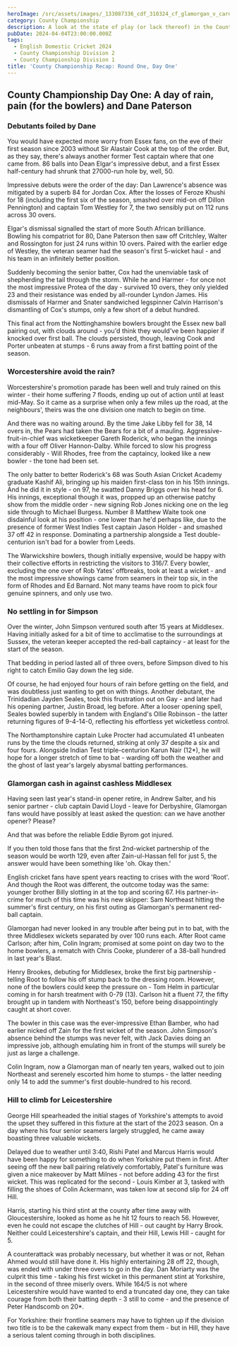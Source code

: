 ```yaml
---
heroImage: /src/assets/images/_133087336_cdf_310324_cf_glamorgan_v_cardiff_ucce_052.jpg
category: County Championship
description: A look at the state of play (or lack thereof) in the County Championship
pubDate: 2024-04-04T23:00:00.000Z
tags:
  - English Domestic Cricket 2024
  - County Championship Division 2
  - County Championship Division 1
title: 'County Championship Recap: Round One, Day One'
---
```


## County Championship Day One: A day of rain, pain (for the bowlers) and Dane Paterson

### Debutants foiled by Dane

You would have expected more worry from Essex fans, on the eve of their first season since 2003 without Sir Alastair Cook at the top of the order. But, as they say, there's always another former Test captain where that one came from. 86 balls into Dean Elgar's impressive debut, and a first Essex half-century had shrunk that 27000-run hole by, well, 50.

Impressive debuts were the order of the day: Dan Lawrence's absence was mitigated by a superb 84 for Jordan Cox. After the losses of Feroze Khushi for 18 (including the first six of the season, smashed over mid-on off Dillon Pennington) and captain Tom Westley for 7, the two sensibly put on 112 runs across 30 overs.

Elgar's dismissal signalled the start of more South African brilliance. Bowling his compatriot for 80, Dane Paterson then saw off Critchley, Walter and Rossington for just 24 runs within 10 overs. Paired with the earlier edge of Westley, the veteran seamer had the season's first 5-wicket haul - and his team in an infinitely better position.

Suddenly becoming the senior batter, Cox had the unenviable task of shepherding the tail through the storm. While he and Harmer - for once not the most impressive Protea of the day - survived 10 overs, they only yielded 23 and their resistance was ended by all-rounder Lyndon James. His dismissals of Harmer and Snater sandwiched legspinner Calvin Harrison's dismantling of Cox's stumps, only a few short of a debut hundred.

This final act from the Nottinghamshire bowlers brought the Essex new ball pairing out, with clouds around - you'd think they would've been happier if knocked over first ball. The clouds persisted, though, leaving Cook and Porter unbeaten at stumps - 6 runs away from a first batting point of the season.

### Worcestershire avoid the rain?

Worcestershire's promotion parade has been well and truly rained on this winter - their home suffering 7 floods, ending up out of action until at least mid-May. So it came as a surprise when only a few miles up the road, at the neighbours', theirs was the one division one match to begin on time.

And there was no waiting around. By the time Jake Libby fell for 38, 14 overs in, the Pears had taken the Bears for a bit of a mauling. Aggressive-fruit-in-chief was wicketkeeper Gareth Roderick, who began the innings with a four off Oliver Hannon-Dalby. While forced to slow his progress considerably - Will Rhodes, free from the captaincy, looked like a new bowler - the tone had been set.

The only batter to better Roderick's 68 was South Asian Cricket Academy graduate Kashif Ali, bringing up his maiden first-class ton in his 15th innings. And he did it in style - on 97, he swatted Danny Briggs over his head for 6. His innings, exceptional though it was, propped up an otherwise patchy show from the middle order - new signing Rob Jones nicking one on the leg side through to Michael Burgess. Number 8 Matthew Waite took one disdainful look at his position - one lower than he'd perhaps like, due to the presence of former West Indies Test captain Jason Holder - and smashed 37 off 42 in response. Dominating a partnership alongside a Test double-centurion isn't bad for a bowler from Leeds.

The Warwickshire bowlers, though initially expensive, would be happy with their collective efforts in restricting the visitors to 316/7. Every bowler, excluding the one over of Rob Yates' offbreaks, took at least a wicket - and the most impressive showings came from seamers in their top six, in the form of Rhodes and Ed Barnard. Not many teams have room to pick four genuine spinners, and only use two.

### No settling in for Simpson

Over the winter, John Simpson ventured south after 15 years at Middlesex. Having initially asked for a bit of time to acclimatise to the surroundings at Sussex, the veteran keeper accepted the red-ball captaincy - at least for the start of the season.

That bedding in period lasted all of three overs, before Simpson dived to his right to catch Emilio Gay down the leg side.

Of course, he had enjoyed four hours of rain before getting on the field, and was doubtless just wanting to get on with things. Another debutant, the Trinidadian Jayden Seales, took this frustration out on Gay - and later had his opening partner, Justin Broad, leg before. After a looser opening spell, Seales bowled superbly in tandem with England's Ollie Robinson - the latter returning figures of 9-4-14-0, reflecting his effortless yet wicketless control.

The Northamptonshire captain Luke Procter had accumulated 41 unbeaten runs by the time the clouds returned, striking at only 37 despite a six and four fours. Alongside Indian Test triple-centurion Karun Nair (12\*), he will hope for a longer stretch of time to bat - warding off both the weather and the ghost of last year's largely abysmal batting performances.

### Glamorgan cash in against cashless Middlesex

Having seen last year's stand-in opener retire, in Andrew Salter, and his senior partner - club captain David Lloyd - leave for Derbyshire, Glamorgan fans would have possibly at least asked the question: can we have another opener? Please?

And that was before the reliable Eddie Byrom got injured.

If you then told those fans that the first 2nd-wicket partnership of the season would be worth 129, even after Zain-ul-Hassan fell for just 5, the answer would have been something like 'oh. Okay then.'

English cricket fans have spent years reacting to crises with the word 'Root'. And though the Root was different, the outcome today was the same: younger brother Billy slotting in at the top and scoring 67. His partner-in-crime for much of this time was his new skipper: Sam Northeast hitting the summer's first century, on his first outing as Glamorgan's permanent red-ball captain.

Glamorgan had never looked in any trouble after being put in to bat, with the three Middlesex wickets separated by over 100 runs each. After Root came Carlson; after him, Colin Ingram; promised at some point on day two to the home bowlers, a rematch with Chris Cooke, plunderer of a 38-ball hundred in last year's Blast.

Henry Brookes, debuting for Middlesex, broke the first big partnership - telling Root to follow his off stump back to the dressing room. However, none of the bowlers could keep the pressure on - Tom Helm in particular coming in for harsh treatment with 0-79 (13). Carlson hit a fluent 77, the fifty brought up in tandem with Northeast's 150, before being disappointingly caught at short cover.

The bowler in this case was the ever-impressive Ethan Bamber, who had earlier nicked off Zain for the first wicket of the season. John Simpson's absence behind the stumps was never felt, with Jack Davies doing an impressive job, although emulating him in front of the stumps will surely be just as large a challenge.

Colin Ingram, now a Glamorgan man of nearly ten years, walked out to join Northeast and serenely escorted him home to stumps - the latter needing only 14 to add the summer's first double-hundred to his record.

### Hill to climb for Leicestershire

George Hill spearheaded the initial stages of Yorkshire's attempts to avoid the upset they suffered in this fixture at the start of the 2023 season. On a day where his four senior seamers largely struggled, he came away boasting three valuable wickets.

Delayed due to weather until 3:40, Rishi Patel and Marcus Harris would have been happy for something to do when Yorkshire put them in first. After seeing off the new ball pairing relatively comfortably, Patel's furniture was given a nice makeover by Matt Milnes - not before adding 43 for the first wicket. This was replicated for the second - Louis Kimber at 3, tasked with filling the shoes of Colin Ackermann, was taken low at second slip for 24 off Hill.

Harris, starting his third stint at the county after time away with Gloucestershire, looked as home as he hit 12 fours to reach 56. However, even he could not escape the clutches of Hill - out caught by Harry Brook. Neither could Leicestershire's captain, and their Hill, Lewis Hill - caught for 5.

A counterattack was probably necessary, but whether it was or not, Rehan Ahmed would still have done it. His highly entertaining 28 off 22, though, was ended with under three overs to go in the day. Dan Moriarty was the culprit this time - taking his first wicket in this permanent stint at Yorkshire, in the second of three miserly overs. While 164/5 is not where Leicestershire would have wanted to end a truncated day one, they can take courage from both their batting depth - 3 still to come - and the presence of Peter Handscomb on 20\*.

For Yorkshire: their frontline seamers may have to tighten up if the division two title is to be the cakewalk many expect from them - but in Hill, they have a serious talent coming through in both disciplines.
